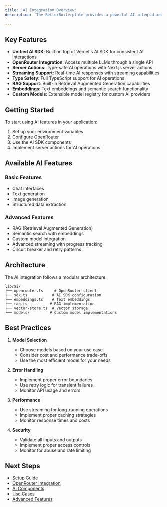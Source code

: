 ```yaml
---
title: 'AI Integration Overview'
description: 'The BetterBoilerplate provides a powerful AI integration layer that makes it easy to build AI-powered features in your SaaS application. This documentation will guide you through setting up and using AI capabilities in your application.
'
---
```



## Key Features

- **Unified AI SDK**: Built on top of Vercel's AI SDK for consistent AI interactions
- **OpenRouter Integration**: Access multiple LLMs through a single API
- **Server Actions**: Type-safe AI operations with Next.js server actions
- **Streaming Support**: Real-time AI responses with streaming capabilities
- **Type Safety**: Full TypeScript support for AI operations
- **RAG Support**: Built-in Retrieval Augmented Generation capabilities
- **Embeddings**: Text embeddings and semantic search functionality
- **Custom Models**: Extensible model registry for custom AI providers

## Getting Started

To start using AI features in your application:

1. Set up your environment variables
2. Configure OpenRouter
3. Use the AI SDK components
4. Implement server actions for AI operations

## Available AI Features

### Basic Features
- Chat interfaces
- Text generation
- Image generation
- Structured data extraction

### Advanced Features
- RAG (Retrieval Augmented Generation)
- Semantic search with embeddings
- Custom model integration
- Advanced streaming with progress tracking
- Circuit breaker and retry patterns

## Architecture

The AI integration follows a modular architecture:

```
lib/ai/
├── openrouter.ts     # OpenRouter client
├── sdk.ts           # AI SDK configuration
├── embeddings.ts    # Text embeddings
├── rag.ts          # RAG implementation
├── vector-store.ts  # Vector storage
└── models/         # Custom model implementations
```

## Best Practices

1. **Model Selection**
   - Choose models based on your use case
   - Consider cost and performance trade-offs
   - Use the most efficient model for your needs

2. **Error Handling**
   - Implement proper error boundaries
   - Use retry logic for transient failures
   - Monitor API usage and errors

3. **Performance**
   - Use streaming for long-running operations
   - Implement proper caching strategies
   - Monitor response times and costs

4. **Security**
   - Validate all inputs and outputs
   - Implement proper access controls
   - Monitor for abuse and rate limiting

## Next Steps

- [Setup Guide](/ai/setup)
- [OpenRouter Integration](/ai/open-router)
- [AI Components](/ai/components)
- [Use Cases](/ai/use-cases)
- [Advanced Features](/ai/advanced) 